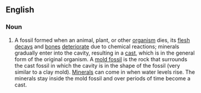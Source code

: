 ==English==

===Noun===
{{en-noun}}
{{wikipedia}}
# A fossil formed when an animal, plant, or other [[organism]] dies, its [[flesh]] [[decay]]s and [[bone]]s [[deteriorate]] due to chemical reactions; minerals gradually enter into the cavity, resulting in a [[cast]], which is in the general form of the original organism. A [[mold fossil]] is the rock that surrounds the cast fossil in which the cavity is in the shape of the fossil (very similar to a clay mold). [https://en.wikipedia.org/wiki/Mineral Minerals] can come in when water levels rise. The minerals stay inside the mold fossil and over periods of time become a cast.